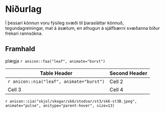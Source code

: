 # Niðurlag
Í þessari könnun voru fýsileg svæði til þarasláttar könnuð, tegundagreiningar, mat á ásætum, en athugun á sjálfbærni svæðanna bíður frekari rannsókna. 

## Framhald

plægja `r anicon::faa("leaf", animate="burst")`

Table Header | Second Header
------------- | -------------
`r anicon::nia("leaf", animate="burst")` | Cell 2
Cell 3 | Cell 4 

 `r anicon::cia("skjol/skogar/sk6/stodvar/st3/sk6-st3B.jpeg", animate="pulse", anitype="parent-hover", size=13)`